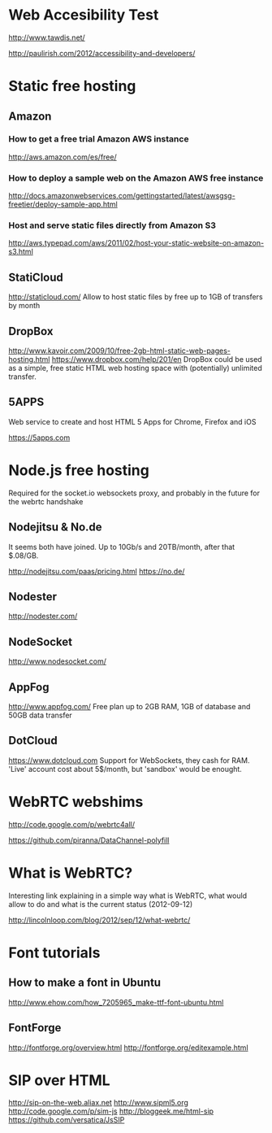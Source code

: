 = Web Accesibility Test =
http://www.tawdis.net/

http://paulirish.com/2012/accessibility-and-developers/

= Static free hosting =
== Amazon ==
=== How to get a free trial Amazon AWS instance ===
http://aws.amazon.com/es/free/

=== How to deploy a sample web on the Amazon AWS free instance ===
http://docs.amazonwebservices.com/gettingstarted/latest/awsgsg-freetier/deploy-sample-app.html

=== Host and serve static files directly from Amazon S3 ===
http://aws.typepad.com/aws/2011/02/host-your-static-website-on-amazon-s3.html

== StatiCloud ==
http://staticloud.com/
Allow to host static files by free up to 1GB of transfers by month

== DropBox ==
http://www.kavoir.com/2009/10/free-2gb-html-static-web-pages-hosting.html
https://www.dropbox.com/help/201/en
DropBox could be used as a simple, free static HTML web hosting space with (potentially) unlimited transfer.

== 5APPS ==
Web service to create and host HTML 5 Apps for Chrome, Firefox and iOS

https://5apps.com

= Node.js free hosting =
Required for the socket.io websockets proxy, and probably in the future for the webrtc handshake

== Nodejitsu & No.de ==
It seems both have joined. Up to 10Gb/s and 20TB/month, after that $.08/GB.

http://nodejitsu.com/paas/pricing.html
https://no.de/

== Nodester ==
http://nodester.com/

== NodeSocket ==
http://www.nodesocket.com/

== AppFog ==
http://www.appfog.com/
Free plan up to 2GB RAM, 1GB of database and 50GB data transfer

== DotCloud ==
https://www.dotcloud.com
Support for WebSockets, they cash for RAM. 'Live' account cost about 5$/month,
but 'sandbox' would be enought.

= WebRTC webshims =
http://code.google.com/p/webrtc4all/

https://github.com/piranna/DataChannel-polyfill

= What is WebRTC? =
Interesting link explaining in a simple way what is WebRTC, what would allow to
do and what is the current status (2012-09-12)

http://lincolnloop.com/blog/2012/sep/12/what-webrtc/

= Font tutorials =
== How to make a font in Ubuntu ==
http://www.ehow.com/how_7205965_make-ttf-font-ubuntu.html

== FontForge ==
http://fontforge.org/overview.html
http://fontforge.org/editexample.html

= SIP over HTML =
http://sip-on-the-web.aliax.net
http://www.sipml5.org
http://code.google.com/p/sim-js
http://bloggeek.me/html-sip
https://github.com/versatica/JsSIP